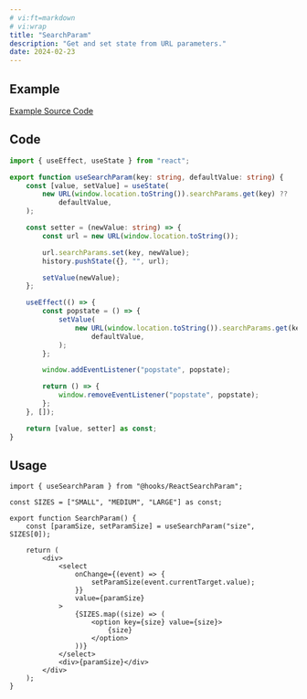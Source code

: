```yaml
---
# vi:ft=markdown
# vi:wrap
title: "SearchParam"
description: "Get and set state from URL parameters."
date: 2024-02-23
---
```



## Example

<SearchParam client:load />

<div class="mb-4 text-blue-400 text-center text-sm underline">
	<a href="https://github.com/anasrar/sheera/blob/main/src/examples/SearchParam.tsx">
		Example Source Code
	</a>
</div>

## Code

```typescript
import { useEffect, useState } from "react";

export function useSearchParam(key: string, defaultValue: string) {
	const [value, setValue] = useState(
		new URL(window.location.toString()).searchParams.get(key) ??
			defaultValue,
	);

	const setter = (newValue: string) => {
		const url = new URL(window.location.toString());

		url.searchParams.set(key, newValue);
		history.pushState({}, "", url);

		setValue(newValue);
	};

	useEffect(() => {
		const popstate = () => {
			setValue(
				new URL(window.location.toString()).searchParams.get(key) ??
					defaultValue,
			);
		};

		window.addEventListener("popstate", popstate);

		return () => {
			window.removeEventListener("popstate", popstate);
		};
	}, []);

	return [value, setter] as const;
}
```

## Usage

```tsx
import { useSearchParam } from "@hooks/ReactSearchParam";

const SIZES = ["SMALL", "MEDIUM", "LARGE"] as const;

export function SearchParam() {
	const [paramSize, setParamSize] = useSearchParam("size", SIZES[0]);

	return (
		<div>
			<select
				onChange={(event) => {
					setParamSize(event.currentTarget.value);
				}}
				value={paramSize}
			>
				{SIZES.map((size) => (
					<option key={size} value={size}>
						{size}
					</option>
				))}
			</select>
			<div>{paramSize}</div>
		</div>
	);
}
```
